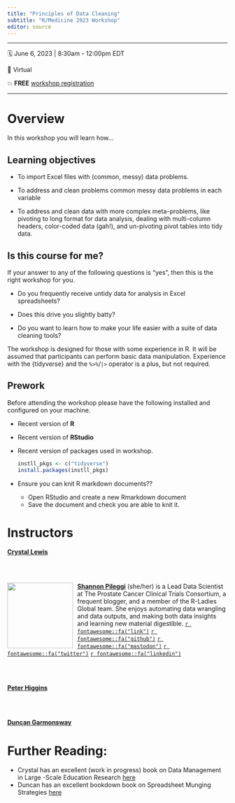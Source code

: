 ```yaml
---
title: "Principles of Data Cleaning"
subtitle: "R/Medicine 2023 Workshop"
editor: source
---
```


------------------------------------------------------------------------

🗓 June 6, 2023 \| 8:30am - 12:00pm EDT

🏨 Virtual

💥 **FREE** [workshop registration](xxx) 

------------------------------------------------------------------------

# Overview

In this workshop you will learn how...

## Learning objectives

* To import Excel files with (common, messy) data problems.

* To address and clean problems common messy data problems in each variable 

* To address and clean data with more complex meta-problems, like pivoting to long format for data analysis, dealing with multi-column headers, color-coded data (gah!), and un-pivoting pivot tables into tidy data.

## Is this course for me?

If your answer to any of the following questions is "yes", then this is the right workshop for you.

-   Do you frequently receive untidy data for analysis in Excel spreadsheets?

-   Does this drive you slightly batty?

-   Do you want to learn how to make your life easier with a suite of data cleaning tools?

The workshop is designed for those with some experience in R. 
It will be assumed that participants can perform basic data manipulation.
Experience with the {tidyverse} and the `%>%`/`|>` operator is a plus, but not required.

## Prework

Before attending the workshop please have the following installed and configured on your machine.

-   Recent version of **R** 

-   Recent version of **RStudio**

-   Recent version of packages used in workshop.

    ```r
    instll_pkgs <- c("tidyverse")
    install.packages(instll_pkgs)
    ```
-   Ensure you can knit R markdown documents??
    - Open RStudio and create a new Rmarkdown document
    - Save the document and check you are able to knit it.

 
# Instructors

[**Crystal Lewis**](https://cghlewis.com/) 

<br>
<br>


![](images/Shannon_circle.png){style="float:left;padding: 0 10px 0 0;" fig-alt="Headshot of Shannon Pileggi" width="150"}

[**Shannon Pileggi**](https://www.pipinghotdata.com/) (she/her) is a Lead Data Scientist at The Prostate Cancer Clinical Trials Consortium, a frequent blogger, and a member of the R-Ladies Global team. She enjoys automating data wrangling and data outputs, and making both data insights and learning new material digestible.
[`r fontawesome::fa("link")`](https://www.pipinghotdata.com/)
[`r fontawesome::fa("github")`](https://github.com/shannonpileggi/)
[`r fontawesome::fa("mastodon")`](https://fosstodon.org/@PipingHotData)
[`r fontawesome::fa("twitter")`](https://twitter.com/PipingHotData)
[`r fontawesome::fa("linkedin")`](https://www.linkedin.com/in/shannon-m-pileggi/)


<br>
<br>

[**Peter Higgins**](https://bookdown.org/pdr_higgins/rmrwr/) 

<br>
<br>


[**Duncan Garmonsway**](https://nacnudus.github.io/duncangarmonsway/) 


# Further Reading: 

- Crystal has an excellent (work in progress) book on Data Management in Large -Scale Education Research [here](https://datamgmtinedresearch.com)
- Duncan has an excellent bookdown book on Spreadsheet Munging Strategies [here](https://nacnudus.github.io/spreadsheet-munging-strategies/)
